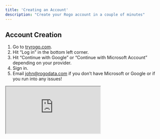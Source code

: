 ```yaml
---
title: 'Creating an Account'
description: "Create your Rogo account in a couple of minutes"
---
```


## Account Creation

1. Go to [tryrogo.com](https://tryrogo.com/).
2. Hit “Log in” in the bottom left corner.
3. Hit “Continue with Google” or “Continue with Microsoft Account” depending on your provider.
4. Sign in.
5. Email [john@rogodata.com](john@rogodata.com) if you don’t have Microsoft or Google or if you run into any issues!

<iframe src="https://www.youtube.com/embed/rUucnbW0xpM"> </iframe>


